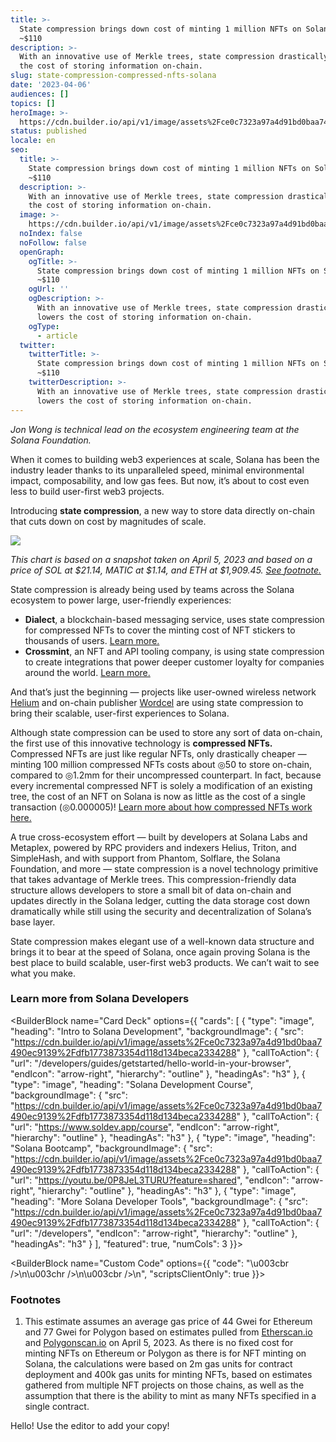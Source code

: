 ```yaml
---
title: >-
  State compression brings down cost of minting 1 million NFTs on Solana to
  ~$110
description: >-
  With an innovative use of Merkle trees, state compression drastically lowers
  the cost of storing information on-chain.
slug: state-compression-compressed-nfts-solana
date: '2023-04-06'
audiences: []
topics: []
heroImage: >-
  https://cdn.builder.io/api/v1/image/assets%2Fce0c7323a97a4d91bd0baa7490ec9139%2F4453b1c3aaf74d8ba68172ca685f446e
status: published
locale: en
seo:
  title: >-
    State compression brings down cost of minting 1 million NFTs on Solana to
    ~$110
  description: >-
    With an innovative use of Merkle trees, state compression drastically lowers
    the cost of storing information on-chain.
  image: >-
    https://cdn.builder.io/api/v1/image/assets%2Fce0c7323a97a4d91bd0baa7490ec9139%2F4453b1c3aaf74d8ba68172ca685f446e
  noIndex: false
  noFollow: false
  openGraph:
    ogTitle: >-
      State compression brings down cost of minting 1 million NFTs on Solana to
      ~$110
    ogUrl: ''
    ogDescription: >-
      With an innovative use of Merkle trees, state compression drastically
      lowers the cost of storing information on-chain.
    ogType:
      - article
  twitter:
    twitterTitle: >-
      State compression brings down cost of minting 1 million NFTs on Solana to
      ~$110
    twitterDescription: >-
      With an innovative use of Merkle trees, state compression drastically
      lowers the cost of storing information on-chain.
---
```


_Jon Wong is technical lead on the ecosystem engineering team at the Solana Foundation._

When it comes to building web3 experiences at scale, Solana has been the industry leader thanks to its unparalleled speed, minimal environmental impact, composability, and low gas fees. But now, it’s about to cost even less to build user-first web3 projects.

Introducing **state compression**, a new way to store data directly on-chain that cuts down on cost by magnitudes of scale.

![](/state-compression-compressed-nfts-solana/image-1.png)

_This chart is based on a snapshot taken on April 5, 2023 and based on a price of SOL at $21.14, MATIC at $1.14, and ETH at $1,909.45._ [_See footnote._](https://solana.com/news/state-compression-compressed-nfts-solana#footnotes)

State compression is already being used by teams across the Solana ecosystem to power large, user-friendly experiences:

-   **Dialect**, a blockchain-based messaging service, uses state compression for compressed NFTs to cover the minting cost of NFT stickers to thousands of users. [Learn more.](https://solana.com/news/case-study-dialect)
-   **Crossmint**, an NFT and API tooling company, is using state compression to create integrations that power deeper customer loyalty for companies around the world. [Learn more.](https://solana.com/news/case-study-dialect)

And that’s just the beginning — projects like user-owned wireless network [Helium](https://www.helium.com/) and on-chain publisher [Wordcel](https://www.wordcelclub.com/) are using state compression to bring their scalable, user-first experiences to Solana.

Although state compression can be used to store any sort of data on-chain, the first use of this innovative technology is **compressed NFTs.** Compressed NFTs are just like regular NFTs, only drastically cheaper — minting 100 million compressed NFTs costs about ◎50 to store on-chain, compared to ◎1.2mm for their uncompressed counterpart. In fact, because every incremental compressed NFT is solely a modification of an existing tree, the cost of an NFT on Solana is now as little as the cost of a single transaction (◎0.000005)! [Learn more about how compressed NFTs work here.](https://solana.com/news/how-to-use-compressed-nfts-on-solana)

A true cross-ecosystem effort — built by developers at Solana Labs and Metaplex, powered by RPC providers and indexers Helius, Triton, and SimpleHash, and with support from Phantom, Solflare, the Solana Foundation, and more — state compression is a novel technology primitive that takes advantage of Merkle trees. This compression-friendly data structure allows developers to store a small bit of data on-chain and updates directly in the Solana ledger, cutting the data storage cost down dramatically while still using the security and decentralization of Solana’s base layer.

State compression makes elegant use of a well-known data structure and brings it to bear at the speed of Solana, once again proving Solana is the best place to build scalable, user-first web3 products. We can’t wait to see what you make.

### Learn more from Solana Developers

<BuilderBlock name="Card Deck" options={{
  "cards": [
    {
      "type": "image",
      "heading": "Intro to Solana Development",
      "backgroundImage": {
        "src": "https://cdn.builder.io/api/v1/image/assets%2Fce0c7323a97a4d91bd0baa7490ec9139%2Fdfb1773873354d118d134beca2334288"
      },
      "callToAction": {
        "url": "/developers/guides/getstarted/hello-world-in-your-browser",
        "endIcon": "arrow-right",
        "hierarchy": "outline"
      },
      "headingAs": "h3"
    },
    {
      "type": "image",
      "heading": "Solana Development Course",
      "backgroundImage": {
        "src": "https://cdn.builder.io/api/v1/image/assets%2Fce0c7323a97a4d91bd0baa7490ec9139%2Fdfb1773873354d118d134beca2334288"
      },
      "callToAction": {
        "url": "https://www.soldev.app/course",
        "endIcon": "arrow-right",
        "hierarchy": "outline"
      },
      "headingAs": "h3"
    },
    {
      "type": "image",
      "heading": "Solana Bootcamp",
      "backgroundImage": {
        "src": "https://cdn.builder.io/api/v1/image/assets%2Fce0c7323a97a4d91bd0baa7490ec9139%2Fdfb1773873354d118d134beca2334288"
      },
      "callToAction": {
        "url": "https://youtu.be/0P8JeL3TURU?feature=shared",
        "endIcon": "arrow-right",
        "hierarchy": "outline"
      },
      "headingAs": "h3"
    },
    {
      "type": "image",
      "heading": "More Solana Developer Tools",
      "backgroundImage": {
        "src": "https://cdn.builder.io/api/v1/image/assets%2Fce0c7323a97a4d91bd0baa7490ec9139%2Fdfb1773873354d118d134beca2334288"
      },
      "callToAction": {
        "url": "/developers",
        "endIcon": "arrow-right",
        "hierarchy": "outline"
      },
      "headingAs": "h3"
    }
  ],
  "featured": true,
  "numCols": 3
}}>

</BuilderBlock>

<BuilderBlock name="Custom Code" options={{
  "code": "\u003cbr />\n\u003chr />\n\u003cbr />\n",
  "scriptsClientOnly": true
}}>

</BuilderBlock>

### Footnotes

1.  This estimate assumes an average gas price of 44 Gwei for Ethereum and 77 Gwei for Polygon based on estimates pulled from [Etherscan.io](https://etherscan.io/) and [Polygonscan.io](https://polygonscan.com/) on April 5, 2023. As there is no fixed cost for minting NFTs on Ethereum or Polygon as there is for NFT minting on Solana, the calculations were based on 2m gas units for contract deployment and 400k gas units for minting NFTs, based on estimates gathered from multiple NFT projects on those chains, as well as the assumption that there is the ability to mint as many NFTs specified in a single contract.

Hello! Use the editor to add your copy!
